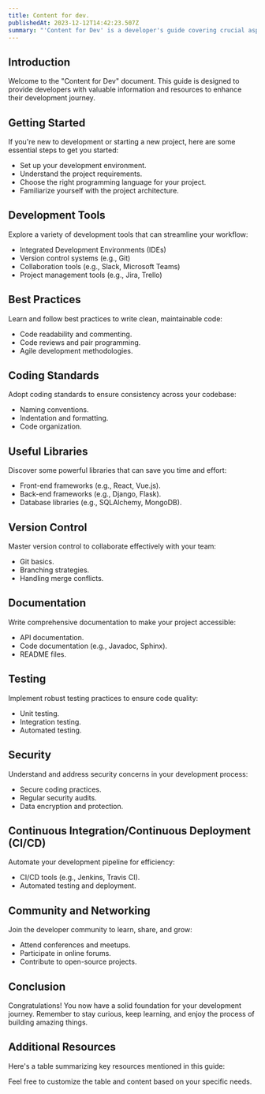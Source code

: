 ```yaml
---
title: Content for dev.
publishedAt: 2023-12-12T14:42:23.507Z
summary: "'Content for Dev' is a developer's guide covering crucial aspects like setting up, tools, coding standards, libraries, version control, documentation, testing, security, and CI/CD. Emphasizing best practices and community engagement, the guide encourages continuous learning. The conclusion celebrates foundational knowledge, and a resource table facilitates easy reference."
---
```


## Introduction

Welcome to the "Content for Dev" document. This guide is designed to provide developers with valuable information and resources to enhance their development journey.

## Getting Started

If you're new to development or starting a new project, here are some essential steps to get you started:

- Set up your development environment.
- Understand the project requirements.
- Choose the right programming language for your project.
- Familiarize yourself with the project architecture.

## Development Tools

Explore a variety of development tools that can streamline your workflow:

- Integrated Development Environments (IDEs)
- Version control systems (e.g., Git)
- Collaboration tools (e.g., Slack, Microsoft Teams)
- Project management tools (e.g., Jira, Trello)

## Best Practices

Learn and follow best practices to write clean, maintainable code:

- Code readability and commenting.
- Code reviews and pair programming.
- Agile development methodologies.

## Coding Standards

Adopt coding standards to ensure consistency across your codebase:

- Naming conventions.
- Indentation and formatting.
- Code organization.

## Useful Libraries

Discover some powerful libraries that can save you time and effort:

- Front-end frameworks (e.g., React, Vue.js).
- Back-end frameworks (e.g., Django, Flask).
- Database libraries (e.g., SQLAlchemy, MongoDB).

## Version Control

Master version control to collaborate effectively with your team:

- Git basics.
- Branching strategies.
- Handling merge conflicts.

## Documentation

Write comprehensive documentation to make your project accessible:

- API documentation.
- Code documentation (e.g., Javadoc, Sphinx).
- README files.

## Testing

Implement robust testing practices to ensure code quality:

- Unit testing.
- Integration testing.
- Automated testing.

## Security

Understand and address security concerns in your development process:

- Secure coding practices.
- Regular security audits.
- Data encryption and protection.

## Continuous Integration/Continuous Deployment (CI/CD)

Automate your development pipeline for efficiency:

- CI/CD tools (e.g., Jenkins, Travis CI).
- Automated testing and deployment.

## Community and Networking

Join the developer community to learn, share, and grow:

- Attend conferences and meetups.
- Participate in online forums.
- Contribute to open-source projects.

## Conclusion

Congratulations! You now have a solid foundation for your development journey. Remember to stay curious, keep learning, and enjoy the process of building amazing things.

## Additional Resources

Here's a table summarizing key resources mentioned in this guide:

<Table headers={['Resource', 'Description']} rows={
  [
    ['Integrated Development Environments (IDEs)', 'Tools that provide a comprehensive development environment.'],
    ['Git', 'Distributed version control system.'],
    ['Slack, Microsoft Teams', 'Collaboration tools for communication within teams.'],
    ['Jira, Trello', 'Project management tools to track and manage tasks.'],
    ['React, Vue.js', 'Front-end frameworks for building user interfaces.'],
    ['Django, Flask', 'Back-end frameworks for building web applications.'],
    ['SQLAlchemy, MongoDB', 'Database libraries for interacting with databases.'],
    ['Jenkins, Travis CI', 'CI/CD tools for automating the development pipeline.'],
  ]
}/>

Feel free to customize the table and content based on your specific needs.
